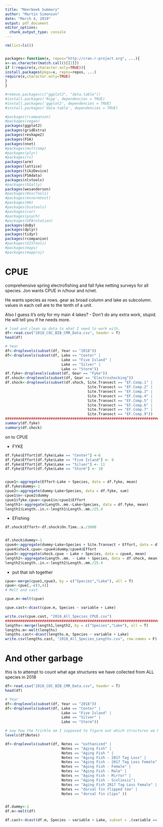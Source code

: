 ```yaml
---
title: "Meerbeek Summary"
author: "Martin Simonson"
date: "March 4, 2019"
output: pdf_document
editor_options: 
  chunk_output_type: console
---
```



```r
rm(list=ls())


packages<-function(x, repos="http://cran.r-project.org", ...){
x<-as.character(match.call()[[2]])
if (!require(x,character.only=TRUE)){
install.packages(pkgs=x, repos=repos, ...)
require(x,character.only=TRUE)
}
}

#remove.packages(c("ggplot2", "data.table"))
#install.packages('Rcpp', dependencies = TRUE)
#install.packages('ggplot2', dependencies = TRUE)
#install.packages('data.table', dependencies = TRUE)

#packages(rcompanion)
#packages(vegan)
packages(ggplot2)
packages(gridExtra)
packages(reshape2)
packages(FSA)
packages(nnet)
#packages(multcomp)
#packages(plyr)
#packages(rv)
packages(arm)
packages(lattice)
packages(tikzDevice)
packages(FSAdata)
packages(nlstools)
#packages(GGally)
packages(wesanderson)
#packages(DescTools)
#packages(mvnormtest)
#packages(HH)
#packages(biotools)
#packages(car)
#packages(psych)
#packages(GPArotation)
packages(doBy)
packages(dplyr)
packages(tidyr)
packages(rcompanion)
#packages(GISTools)
#packages(maps)
#packages(mapproj)
```


# CPUE

comprehensive spring electrofishing and fall fyke netting surveys for all species.
Jon wants CPUE in n/hour and n/net. 

He wants species as rows. gear as broad column and lake as subcolumn.
values in each cell are to the tenth of a unit.

Also I guess it's only for my main 4 lakes? 
- Don't do any extra work, stupid. He will tell you if he needs more.

```r
# load and clean up data to what I need to work with.
df<-read.csv("2018_COC_BIB_CMR_Data.csv", header = T)
head(df)

# Year
df<-droplevels(subset(df, Year == "2018"))
df<-droplevels(subset(df, Lake == "Center" |
                          Lake == "Five Island" |
                          Lake == "Silver" |
                          Lake == "Storm"))
df.fyke<-droplevels(subset(df, Gear == "Fyke"))
df.shock<-droplevels(subset(df, Gear == "Electroshocking"))
df.shock<-droplevels(subset(df.shock, Site.Transect == "EF.Comp.1" |
                                      Site.Transect == "EF.Comp.2" |
                                      Site.Transect == "EF.Comp.3" |
                                      Site.Transect == "EF.Comp.4" |
                                      Site.Transect == "EF.Comp.5" |
                                      Site.Transect == "EF.Comp.6" |
                                      Site.Transect == "EF.Comp.7" |
                                      Site.Transect == "EF.Comp.9"))
##############################################################################
summary(df.fyke)
summary(df.shock)

```

on to CPUE

- FYKE

```r
df.fyke$Effort[df.fyke$Lake == "Center"] <-6
df.fyke$Effort[df.fyke$Lake == "Five Island"] <- 9
df.fyke$Effort[df.fyke$Lake == "Silver"] <- 11
df.fyke$Effort[df.fyke$Lake == "Storm"] <- 10


cpue1<-aggregate(Effort~Lake + Species, data = df.fyke, mean)
df.fyke$dummy<-1
cpue2<-aggregate(dummy~Lake+Species, data = df.fyke, sum)
cpue1$n<-cpue2$dummy
cpue1$fyke.cpue<-cpue1$n/cpue1$Effort
length1<-aggregate(Length..mm.~Lake+Species, data = df.fyke, mean)
length1$Length..in.<-length1$Length..mm./25.4
```

- EFishing

```r
df.shock$Effort<-df.shock$On.Time..s./3600


df.shock$dummy<-1
cpue4<-aggregate(dummy~Lake+Species + Site.Transect + Effort, data = df.shock, sum)
cpue4$shock.cpue<-cpue4$dummy/cpue4$Effort
cpue3<-aggregate(shock.cpue ~ Lake + Species, data = cpue4, mean)
length2<-aggregate(Length..mm. ~ Lake + Species, data = df.shock, mean)
length2$Length..in.<-length2$Length..mm./25.4
```

- put that ish together

```r

cpue<-merge(cpue1,cpue3, by = c("Species","Lake"), all = T)
cpue<-cpue[,-c(3,4)]
# Melt and cast

cpue.m<-melt(cpue)

cpue.cast<-dcast(cpue.m, Species ~ variable + Lake)

write.csv(cpue.cast, "2018_All_Species_CPUE.csv")
################################################################################
lengths<-merge(length1,length2, by = c("Species","Lake"), all = T)
lengths.m<-melt(lengths)
lengths.cast<-dcast(lengths.m, Species ~ variable + Lake)
write.csv(lengths.cast, "2018_All_Species_Lengths.csv", row.names = F)
```


# And other garbage

this is to attempt to count what age structures we have collected from ALL species in 2018

```r
df<-read.csv("2018_COC_BIB_CMR_Data.csv", header = T)
head(df)

# Year
df<-droplevels(subset(df, Year == "2018"))
df<-droplevels(subset(df, Lake == "Center" |
                          Lake == "Five Island" |
                          Lake == "Silver" |
                          Lake == "Storm"))

# now how the trickle am I supposed to figure out which structures we have on hand????
levels(df$Notes)

df<-droplevels(subset(df, Notes == "euthanized" |
                          Notes == "Aging Fish" |
                          Notes == "Aging Fish " |
                          Notes == "Aging Fish - 2017 Tag Loss" |
                          Notes == "Aging Fish - 2017 Tag Loss Female"|
                          Notes == "Aging Fish - Female" |
                          Notes == "Aging Fish - Male" |
                          Notes == "Aging Fish - Mirror" |
                          Notes == "Aging Fish - Scoliosis"|
                          Notes == "Aging Fish 2017 Tag Loss Female" |
                          Notes == "dorsal fin flipped too" |
                          Notes == "dorsal fin clips" ))


df.dummy<-1
df.m<-melt(df)

df.cast<-dcast(df.m, Species ~ variable + Lake, subset = .(variable == "dummy"), fun.aggregate = "sum")


```

